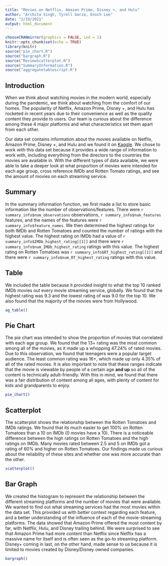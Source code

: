 ```yaml
---
title: "Movies on Netflix, Amazon Prime, Disney +, and Hulu"
author: "Archita Singh, Tyrell Garza, Enoch Lee"
date: "2/19/2021"
output: html_document
---
```

```r
chooseCRANmirror(graphics = FALSE, ind = 1)
knitr::opts_chunk$set(echo = TRUE)
library(knitr)
source("pie_chart.R")
source("bargraph.R")
source("ReviewScatterplot.R")
source("SummaryInformation.R")
source("aggregatetablescript.R")
```

## Introduction

  When we think about watching movies in the modern world, especially during the pandemic, we think about watching from the comfort of our homes. The popularity of Netflix, Amazon Prime, Disney +, and Hulu has rocketed in recent years due to their convenience as well as the quality content they provide to users. Our team is curious about the difference among these 4 major platforms and what characteristics set them apart from each other. 

  Our data set contains information about the movies available on Netflix, Amazon Prime, Disney +, and Hulu and we found it on [Kaggle](https://www.kaggle.com/ruchi798/movies-on-netflix-prime-video-hulu-and-disney). We chose to work with this data set because it provides a wide range of information to work with, including everything from the directors to the countries the movies are available in. With the different types of data available, we were able to take a deeper look at what proportion of movies were intended for each age group, cross reference IMDb and Rotten Tomato ratings, and see the amount of movies on each streaming service.

## Summary

  In the summary information function, we first made a list to store basic information like the number of observations/features. There were `r summary_info$num_observations` observations, `r summary_info$num_features` features, and the names of the features were `r summary_info$feature_names`. We then determined the highest ratings for both IMDb and Rotten Tomatoes and counted the number of ratings with the highest value. The highest rating on IMDb had a value of `r summary_info$IMDb_highest_rating[[1]]` and there were `r summary_info$num_IMDb_highest_rating` ratings with this value. The highest rating on Rotten Tomatoes was `r summary_info$RT_highest_rating[[1]]` and there were `r summary_info$num_RT_highest_rating` ratings with this value.

## Table

  We included the table because it provided insight to what the top 10 ranked IMDb movies out every movie streaming service, globally. We found that the highest rating was 9.3 and the lowest rating of was 9.0 for the top 10. We also found that the majority of the movies were from Hollywood.
  
```r
ag_table()
```

## Pie Chart

  The pie chart was intended to show the proportion of movies that correlated with each age group. We found that the 13+ rating was the most common among all of the movies, as it made up a whopping 47.24% of rated movies. Due to this observation, we found that teenagers were a popular target audience. The least common rating was 16+, which made up only 4.35% of all of the rated movies. It is also important to note that these ranges indicate that the movie is viewable by people of a certain age **and up** so all of the content is technically adult-friendly. With this in mind, we found that there was a fair distribution of content among all ages, with plenty of content for kids and grandparents to enjoy.

```r
pie_chart()
```

## Scatterplot

  The scatterplot shows the relationship between the Rotten Tomatoes and IMDb ratings. We found that its much easier to get 100% on Rotten Tomatoes than a 10 on IMDb (0 movies have a 10). There is a noticeable difference between the high ratings on Rotten Tomatoes and the high ratings on IMDb. Many movies rated between 2.5 and 5 on IMDb got a rating of 60% and higher on Rotten Tomatoes. Our findings made us curious about the reliability of these sites and whether one was more accurate than the other.
  
```r
scatterplot()
```

## Bar Graph

  We created the histogram to represent the relationship between the different streaming platforms and the number of movies that were available. We wanted to find out what streaming services had the most movies within the data set. This provided us with better context regarding each feature, and a better understanding of the influence of each of the movie-streaming platforms. The data showed that Amazon Prime offered the most content by far, with Netflix, Hulu, and Disney trailing behind. We were surprised to see that Amazon Prime had more content than Netflix since Netflix has a massive name for itself and is often seen as the go-to streaming platform. Disney+ coming in last, on the other hand, made sense to us because it is limited to movies created by Disney/Disney owned companies.

```r
bargraph()
```
